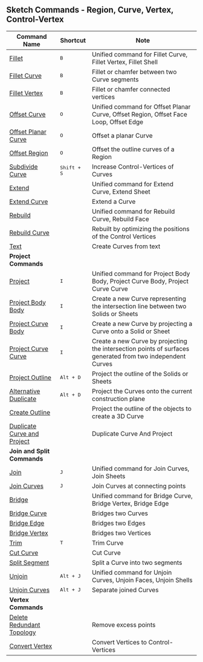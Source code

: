 ## Sketch Commands - Region, Curve, Vertex, Control-Vertex

| Command Name                                                      | Shortcut             | Note                                                                                                       |
| ----------------------------------------------------------------- | -------------------- | ---------------------------------------------------------------------------------------------------------- |
| [Fillet](sketch/fillet)                                           | <kbd>B</kbd>         | Unified command for Fillet Curve, Fillet Vertex, Fillet Shell                                              |
| [Fillet Curve](sketch/fillet-curve)                               | <kbd>B</kbd>         | Fillet or chamfer between two Curve segments                                                               |
| [Fillet Vertex](sketch/fillet-vertex)                             | <kbd>B</kbd>         | Fillet or chamfer connected vertices                                                                       |
| [Offset Curve](sketch/offset-curve)                               | <kbd>O</kbd>         | Unified command for Offset Planar Curve, Offset Region, Offset Face Loop, Offset Edge                      |
| [Offset Planar Curve](sketch/offset-planar-curve)                 | <kbd>O</kbd>         | Offset a planar Curve                                                                                      |
| [Offset Region](sketch/offset-region)                             | <kbd>O</kbd>         | Offset the outline curves of a Region                                                                      |
| [Subdivide Curve](sketch/subdivide-curve)                         | <kbd>Shift + S</kbd> | Increase Control-Vertices of Curves                                                                        |
| [Extend](sketch/extend)                                           |                      | Unified command for Extend Curve, Extend Sheet                                                             |
| [Extend Curve](sketch/extend-curve)                               |                      | Extend a Curve                                                                                             |
| [Rebuild](sketch/rebuild)                                         |                      | Unified command for Rebuild Curve, Rebuild Face                                                            |
| [Rebuild Curve](sketch/rebuild-curve)                             |                      | Rebuilt by optimizing the positions of the Control Vertices                                                |
| [Text](sketch/text)                                               |                      | Create Curves from text                                                                                    |
| **Project Commands**                                              |                      |                                                                                                            |
| [Project](sketch/project)                                         | <kbd>I</kbd>         | Unified command for Project Body Body, Project Curve Body, Project Curve Curve                             |
| [Project Body Body](sketch/project-body-body)                     | <kbd>I</kbd>         | Create a new Curve representing the intersection line between two Solids or Sheets                         |
| [Project Curve Body](sketch/project-curve-body)                   | <kbd>I</kbd>         | Create a new Curve by projecting a Curve onto a Solid or Sheet                                             |
| [Project Curve Curve](sketch/project-curve-curve)                 | <kbd>I</kbd>         | Create a new Curve by projecting the intersection points of surfaces generated from two independent Curves |
| [Project Outline](sketch/project-outline)                         | <kbd>Alt + D</kbd>   | Project the outline of the Solids or Sheets                                                                |
| [Alternative Duplicate](sketch/alternative-duplicate)             | <kbd>Alt + D</kbd>   | Project the Curves onto the current construction plane                                                     |
| [Create Outline](sketch/create-outline)                           |                      | Project the outline of the objects to create a 3D Curve                                                    |
| [Duplicate Curve and Project](sketch/duplicate-curve-and-project) |                      | Duplicate Curve And Project                                                                                |
| **Join and Split Commands**                                       |                      |                                                                                                            |
| [Join](sketch/join)                                               | <kbd>J</kbd>         | Unified command for Join Curves, Join Sheets                                                               |
| [Join Curves](sketch/join-curves)                                 | <kbd>J</kbd>         | Join Curves at connecting points                                                                           |
| [Bridge](sketch/bridge)                                           |                      | Unified command for Bridge Curve, Bridge Vertex, Bridge Edge                                               |
| [Bridge Curve](sketch/bridge-curve)                               |                      | Bridges two Curves                                                                                         |
| [Bridge Edge](sketch/bridge-edge)                                 |                      | Bridges two Edges                                                                                          |
| [Bridge Vertex](sketch/bridge-vertex)                             |                      | Bridges two Vertices                                                                                       |
| [Trim](sketch/trim)                                               | <kbd>T</kbd>         | Trim Curve                                                                                                 |
| [Cut Curve](sketch/cut-curve)                                     |                      | Cut Curve                                                                                                  |
| [Split Segment](sketch/split-segment)                             |                      | Split a Curve into two segments                                                                            |
| [Unjoin](sketch/unjoin)                                           | <kbd>Alt + J</kbd>   | Unified command for Unjoin Curves, Unjoin Faces, Unjoin Shells                                             |
| [Unjoin Curves](sketch/unjoin-curve)                              | <kbd>Alt + J</kbd>   | Separate joined Curves                                                                                     |
| **Vertex Commands**                                               |                      |                                                                                                            |
| [Delete Redundant Topology](sketch/delete-redundant-topology)     |                      | Remove excess points                                                                                       |
| [Convert Vertex](sketch/convert-vertex)                           |                      | Convert Vertices to Control-Vertices                                                                       |